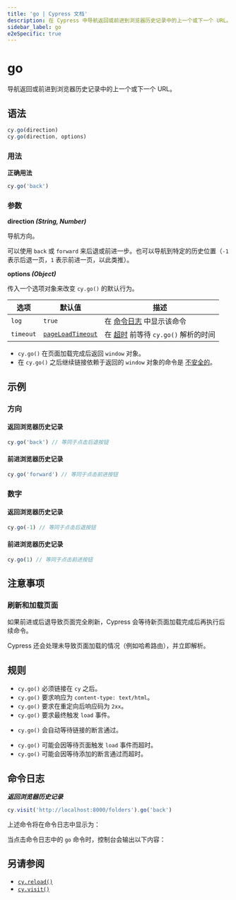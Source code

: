 ```yaml
---
title: 'go | Cypress 文档'
description: 在 Cypress 中导航返回或前进到浏览器历史记录中的上一个或下一个 URL。
sidebar_label: go
e2eSpecific: true
---
```


<ProductHeading product="app" />

# go

导航返回或前进到浏览器历史记录中的上一个或下一个 URL。

## 语法

```javascript
cy.go(direction)
cy.go(direction, options)
```

### 用法

<Icon name="check-circle" color="green" /> **正确用法**

```javascript
cy.go('back')
```

### 参数

<Icon name="angle-right" /> **direction _(String, Number)_**

导航方向。

可以使用 `back` 或 `forward` 来后退或前进一步。也可以导航到特定的历史位置（`-1` 表示后退一页，`1` 表示前进一页，以此类推）。

<Icon name="angle-right" /> **options _(Object)_**

传入一个选项对象来改变 `cy.go()` 的默认行为。

| 选项      | 默认值                                                     | 描述                                                                         |
| --------- | ----------------------------------------------------------- | ----------------------------------------------------------------------------------- |
| `log`     | `true`                                                      | 在 [命令日志](/app/core-concepts/open-mode#Command-Log) 中显示该命令 |
| `timeout` | [`pageLoadTimeout`](/app/references/configuration#Timeouts) | 在 [超时](#Timeouts) 前等待 `cy.go()` 解析的时间                |

<HeaderYields />

- `cy.go()` 在页面加载完成后返回 `window` 对象。
- 在 `cy.go()` 之后继续链接依赖于返回的 `window` 对象的命令是 [不安全的](/app/core-concepts/retry-ability#Only-queries-are-retried)。

## 示例

### 方向

#### 返回浏览器历史记录

```javascript
cy.go('back') // 等同于点击后退按钮
```

#### 前进浏览器历史记录

```javascript
cy.go('forward') // 等同于点击前进按钮
```

### 数字

#### 返回浏览器历史记录

```javascript
cy.go(-1) // 等同于点击后退按钮
```

#### 前进浏览器历史记录

```javascript
cy.go(1) // 等同于点击前进按钮
```

## 注意事项

### 刷新和加载页面

如果前进或后退导致页面完全刷新，Cypress 会等待新页面加载完成后再执行后续命令。

Cypress 还会处理未导致页面加载的情况（例如哈希路由），并立即解析。

## 规则

<HeaderRequirements />

- `cy.go()` 必须链接在 `cy` 之后。
- `cy.go()` 要求响应为 `content-type: text/html`。
- `cy.go()` 要求在重定向后响应码为 `2xx`。
- `cy.go()` 要求最终触发 `load` 事件。

<HeaderAssertions />

- `cy.go()` 会自动等待链接的断言通过。

<HeaderTimeouts />

- `cy.go()` 可能会因等待页面触发 `load` 事件而超时。
- `cy.go()` 可能会因等待添加的断言通过而超时。

## 命令日志

**_返回浏览器历史记录_**

```javascript
cy.visit('http://localhost:8000/folders').go('back')
```

上述命令将在命令日志中显示为：

<DocsImage
  src="/img/api/go/test-showing-go-back-browser-button.png"
  alt="命令日志 go"
/>

当点击命令日志中的 `go` 命令时，控制台会输出以下内容：

<DocsImage
  src="/img/api/go/window-is-logged-when-go-back-in-browser-history.png"
  alt="控制台日志 go"
/>

## 另请参阅

- [`cy.reload()`](/api/commands/reload)
- [`cy.visit()`](/api/commands/visit)